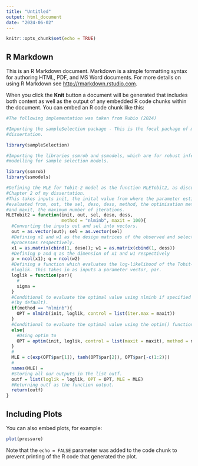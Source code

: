 ```yaml
---
title: "Untitled"
output: html_document
date: "2024-06-02"
---
```


```r
knitr::opts_chunk$set(echo = TRUE)
```

## R Markdown

This is an R Markdown document. Markdown is a simple formatting syntax for authoring HTML, PDF, and MS Word documents. For more details on using R Markdown see <http://rmarkdown.rstudio.com>.

When you click the **Knit** button a document will be generated that includes both content as well as the output of any embedded R code chunks within the document. You can embed an R code chunk like this:

```r
#The following implementation was taken from Rubio (2024)

#Importing the sampleSelection package - This is the focal package of my 
#dissertation. 

library(sampleSelection)

#Importing the libraries ssmrob and ssmodels, which are for robust inference and 
#modelling for sample selection models.

library(ssmrob)
library(ssmodels)

#Defining the MLE for Tobit-2 model as the function MLETobit2, as discussed in 
#Chapter 2 of my dissertation.
#This takes inputs init, the inital value from where the parameter estimate is 
#evaluated from, out, the sel, deso, dess, method, the optimisation method, 
#and maxit, the maximum number of iterations.
MLETobit2 = function(init, out, sel, deso, dess, 
                     method = "nlminb", maxit = 100){
  #Converting the inputs out and sel into vectors.
  out = as.vector(out); sel = as.vector(sel)
  #Defining x1 and w1 as the design matrices of the observed and selection 
  #processes respectively.
  x1 = as.matrix(cbind(1, deso)); w1 = as.matrix(cbind(1, dess))
  #Defining p and q as the dimension of x1 and w1 respectively
  p = ncol(x1); q = ncol(w2)
  #Defining a function which evaluates the log-likelihood of the Tobit-2 model,
  #loglik. This takes in as inputs a parameter vector, par. 
  loglik = function(par){
    #
    sigma = 
  }
  #Conditional to evaluate the optimal value using nlminb if specified
  #(by default).
  if(method == "nlminb"){ 
    OPT = nlminb(init, loglik, control = list(iter.max = maxit))
  } 
  #Conditional to evaluate the optimal value using the optim() function
  else{
    #Using optim to 
    OPT = optim(init, loglik, control = list(maxit = maxit), method = method)
  }
  #
  MLE = c(exp(OPT$par[1]), tanh(OPT$par[2]), OPT$par[-c(1:2)])
  #
  names(MLE) = 
  #Storing all our outputs in the list outf.
  outf = list(loglik = loglik, OPT = OPT, MLE = MLE)
  #Returning outf as the function output. 
  return(outf)
}

```

## Including Plots

You can also embed plots, for example:

```r
plot(pressure)
```

Note that the `echo = FALSE` parameter was added to the code chunk to prevent printing of the R code that generated the plot.
